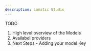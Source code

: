 ```yaml
---
description: Lamatic Studio
---
```


TODO
1. High level overview of the Models
2. Availabel providers
3. Next Steps - Adding your model Key